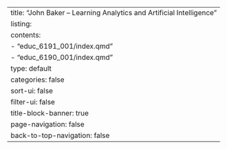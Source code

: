 ---
title: "John Baker – Learning Analytics and Artificial Intelligence"
listing: 
  contents:
      - "educ_6191_001/index.qmd"
      - "educ_6190_001/index.qmd"
  type: default
  categories: false 
  sort-ui: false
  filter-ui: false
title-block-banner: true
page-navigation: false
back-to-top-navigation: false
---